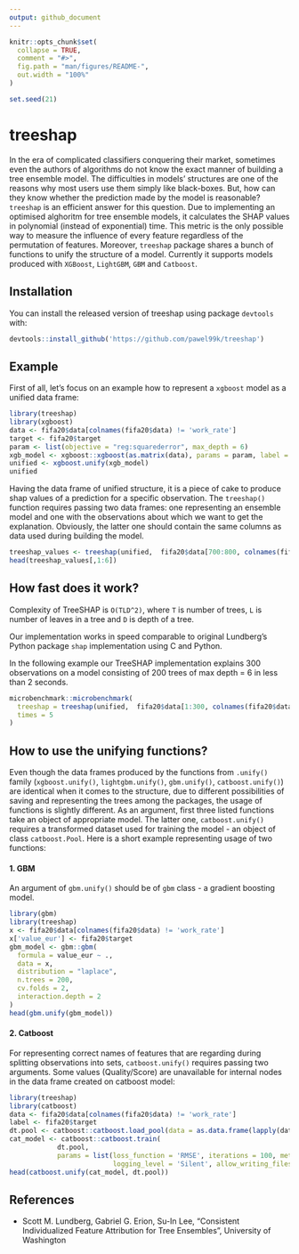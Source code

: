 ```yaml
---
output: github_document
---
```


<!-- README.md is generated from README.Rmd. Please edit that file -->

```r
knitr::opts_chunk$set(
  collapse = TRUE,
  comment = "#>",
  fig.path = "man/figures/README-",
  out.width = "100%"
)

set.seed(21)
```

# treeshap

<!-- badges: start -->
<!-- badges: end -->

In the era of complicated classifiers conquering their market, sometimes even the authors of algorithms do not know the exact manner of building a tree ensemble model. The difficulties in models' structures are one of the reasons why most users use them simply like black-boxes. But, how can they know whether the prediction made by the model is reasonable? `treeshap` is an efficient answer for this question. Due to implementing an optimised alghoritm for tree ensemble models, it calculates the SHAP values in polynomial (instead of exponential) time. This metric is the only possible way to measure the influence of every feature regardless of the permutation of features. Moreover, `treeshap` package shares a bunch of functions to unify the structure of a model. Currently it supports models produced with `XGBoost`, `LightGBM`, `GBM` and `Catboost`.

## Installation

You can install the released version of treeshap using package `devtools` with:

``` r
devtools::install_github('https://github.com/pawel99k/treeshap')
```

## Example

First of all, let's focus on an example how to represent a `xgboost` model as a unified data frame:
```r
library(treeshap)
library(xgboost)
data <- fifa20$data[colnames(fifa20$data) != 'work_rate']
target <- fifa20$target
param <- list(objective = "reg:squarederror", max_depth = 6)
xgb_model <- xgboost::xgboost(as.matrix(data), params = param, label = target, nrounds = 200, verbose = 0)
unified <- xgboost.unify(xgb_model)
unified
```
Having the data frame of unified structure, it is a piece of cake to produce shap values of a prediction for a specific observation.
The `treeshap()` function requires passing two data frames: one representing an ensemble model and one with the observations about which we want to get the explanation. Obviously, the latter one should contain the same columns as data used during building the model.
```r
treeshap_values <- treeshap(unified,  fifa20$data[700:800, colnames(fifa20$data) != 'work_rate'])
head(treeshap_values[,1:6])
```

## How fast does it work?

Complexity of TreeSHAP is `O(TLD^2)`, where `T` is number of trees, `L` is number of leaves in a tree and `D` is depth of a tree.

Our implementation works in speed comparable to original Lundberg's Python package `shap` implementation using C and Python.

In the following example our TreeSHAP implementation explains 300 observations on a model consisting of 200 trees of max depth = 6 in less than 2 seconds. 

```r
microbenchmark::microbenchmark(
  treeshap = treeshap(unified,  fifa20$data[1:300, colnames(fifa20$data) != 'work_rate']),
  times = 5
)
```


## How to use the unifying functions?

Even though the data frames produced by the functions from `.unify()` family (`xgboost.unify()`, `lightgbm.unify()`, `gbm.unify()`, `catboost.unify()`) are identical when it comes to the structure, due to different possibilities of saving and representing the trees among the packages, the usage of functions is slightly different. As an argument, first three listed functions take an object of appropriate model. The latter one, `catboost.unify()` requires a transformed dataset used for training the model - an object of class `catboost.Pool`. Here is a short example representing usage of two functions:

#### 1. GBM
An argument of `gbm.unify()` should be of `gbm` class - a gradient boosting model.
```r
library(gbm)
library(treeshap)
x <- fifa20$data[colnames(fifa20$data) != 'work_rate']
x['value_eur'] <- fifa20$target
gbm_model <- gbm::gbm(
  formula = value_eur ~ .,
  data = x,
  distribution = "laplace",
  n.trees = 200,
  cv.folds = 2,
  interaction.depth = 2
)
head(gbm.unify(gbm_model))
```

#### 2. Catboost

For representing correct names of features that are regarding during splitting observations into sets, `catboost.unify()` requires passing two arguments. Some values (Quality/Score) are unavailable for internal nodes in the data frame created on catboost model:

```r
library(treeshap)
library(catboost)
data <- fifa20$data[colnames(fifa20$data) != 'work_rate']
label <- fifa20$target
dt.pool <- catboost::catboost.load_pool(data = as.data.frame(lapply(data, as.numeric)), label = label)
cat_model <- catboost::catboost.train(
            dt.pool,
            params = list(loss_function = 'RMSE', iterations = 100, metric_period = 10,
                          logging_level = 'Silent', allow_writing_files = FALSE))
head(catboost.unify(cat_model, dt.pool))
```



## References

* Scott M. Lundberg, Gabriel G. Erion, Su-In Lee, "Consistent Individualized Feature Attribution for Tree Ensembles", University of Washington
